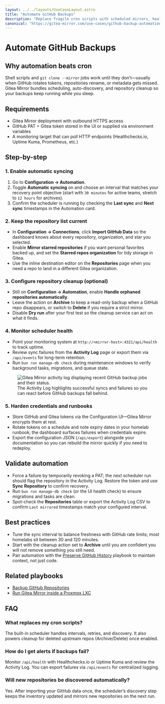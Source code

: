 ```yaml
---
layout: ../../layouts/UseCaseLayout.astro
title: "Automate GitHub Backups"
description: "Replace fragile cron scripts with scheduled mirrors, health checks, and logging that keep GitHub backups trustworthy."
canonical: "https://gitea-mirror.com/use-cases/github-backup-automation/"
---
```


# Automate GitHub Backups

## Why automation beats cron

Shell scripts and `git clone --mirror` jobs work until they don’t—usually when GitHub rotates tokens, repositories rename, or metadata gets missed. Gitea Mirror bundles scheduling, auto-discovery, and repository cleanup so your backups keep running while you sleep.

## Requirements

- Gitea Mirror deployment with outbound HTTPS access
- GitHub PAT + Gitea token stored in the UI or supplied via environment variables
- A monitoring target that can poll HTTP endpoints (Healthchecks.io, Uptime Kuma, Prometheus, etc.)

## Step-by-step

### 1. Enable automatic syncing

1. Go to **Configuration → Automation**.
2. Toggle **Automatic syncing** on and choose an interval that matches your recovery point objective (start with `30 minutes` for active teams, stretch to `12 hours` for archives).
3. Confirm the scheduler is running by checking the **Last sync** and **Next sync** timestamps in the Automation card.

### 2. Keep the repository list current

- In **Configuration → Connections**, click **Import GitHub Data** so the dashboard knows about every repository, organization, and star you selected.
- Enable **Mirror starred repositories** if you want personal favorites backed up, and set the **Starred repos organization** for tidy storage in Gitea.
- Use the inline destination editor on the **Repositories** page when you need a repo to land in a different Gitea organization.

### 3. Configure repository cleanup (optional)

- Still on **Configuration → Automation**, enable **Handle orphaned repositories automatically**.
- Leave the action on **Archive** to keep a read-only backup when a GitHub repo disappears, or switch to **Delete** if you require a strict mirror.
- Disable **Dry run** after your first test so the cleanup service can act on what it finds.

### 4. Monitor scheduler health

- Point your monitoring system at `http://<mirror-host>:4321/api/health` to track uptime.
- Review sync failures from the **Activity Log** page or export them via `/api/events` for long-term retention.
- Run `bun run manage-db check` during maintenance windows to verify background tasks, migrations, and queue state.

<figure class="mt-8 flex flex-col items-center">
  <img
    src="/assets/activity.png"
    alt="Gitea Mirror activity log displaying recent GitHub backup jobs and their status."
    class="w-full max-w-5xl rounded-xl border border-muted shadow-sm"
    loading="lazy"
  />
  <figcaption class="mt-3 text-sm text-muted-foreground text-center">
    The Activity Log highlights successful syncs and failures so you can react before GitHub backups fall behind.
  </figcaption>
</figure>

### 5. Harden credentials and runbooks

- Store GitHub and Gitea tokens via the Configuration UI—Gitea Mirror encrypts them at rest.
- Rotate tokens on a schedule and note expiry dates in your homelab runbook; the dashboard surfaces failures when credentials expire.
- Export the configuration JSON (`/api/export`) alongside your documentation so you can rebuild the mirror quickly if you need to redeploy.

## Validate automation

- Force a failure by temporarily revoking a PAT; the next scheduler run should flag the repository in the Activity Log. Restore the token and use **Sync Repository** to confirm recovery.
- Run `bun run manage-db check` (or the UI health check) to ensure migrations and tasks are clean.
- Spot-check the **Repositories** table or export the Activity Log CSV to confirm `Last mirrored` timestamps match your configured interval.

## Best practices

- Tune the sync interval to balance freshness with GitHub rate limits; most homelabs sit between 30 and 120 minutes.
- Start with the cleanup action set to **Archive** until you are confident you will not remove something you still need.
- Pair automation with the [Preserve GitHub History](../preserve-github-history/) playbook to maintain context, not just code.

## Related playbooks

- [Backup GitHub Repositories](../backup-github-repositories/)
- [Run Gitea Mirror inside a Proxmox LXC](../proxmox-lxc-homelab/)

## FAQ

### What replaces my cron scripts?

The built-in scheduler handles intervals, retries, and discovery. It also powers cleanup for deleted upstream repos (Archive/Delete) once enabled.

### How do I get alerts if backups fail?

Monitor `/api/health` with Healthchecks.io or Uptime Kuma and review the Activity Log. You can export failures via `/api/events` for centralized logging.

### Will new repositories be discovered automatically?

Yes. After importing your GitHub data once, the scheduler’s discovery step keeps the inventory updated and mirrors new repositories on the next run.

